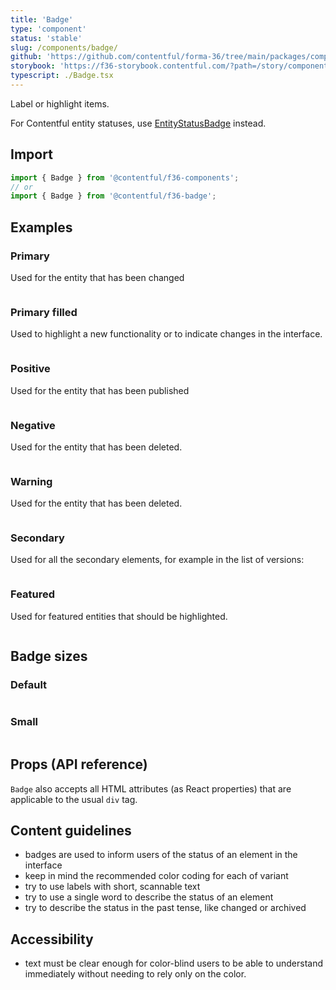 ```yaml
---
title: 'Badge'
type: 'component'
status: 'stable'
slug: /components/badge/
github: 'https://github.com/contentful/forma-36/tree/main/packages/components/badge'
storybook: 'https://f36-storybook.contentful.com/?path=/story/components-badge--basic'
typescript: ./Badge.tsx
---
```


Label or highlight items.

For Contentful entity statuses, use [EntityStatusBadge](/components/entity-status-badge) instead.

## Import

```js static=true
import { Badge } from '@contentful/f36-components';
// or
import { Badge } from '@contentful/f36-badge';
```

## Examples

### Primary

Used for the entity that has been changed

```jsx file=../../examples/PrimaryBadgeExample.tsx

```

### Primary filled

Used to highlight a new functionality or to indicate changes in the interface.

```jsx file=../../examples/PrimaryFilledBadgeExample.tsx

```

### Positive

Used for the entity that has been published

```jsx file=../../examples/PositiveBadgeExample.tsx

```

### Negative

Used for the entity that has been deleted.

```jsx file=../../examples/NegativeBadgeExample.tsx

```

### Warning

Used for the entity that has been deleted.

```jsx file=../../examples/WarningBadgeExample.tsx

```

### Secondary

Used for all the secondary elements, for example in the list of versions:

```jsx file=../../examples/SecondaryBadgeExample.tsx

```

### Featured

Used for featured entities that should be highlighted.

```jsx file=../../examples/FeaturedBadgeExample.tsx

```

## Badge sizes

### Default

```jsx file=../../examples/DefaultSizeExample.tsx

```

### Small

```jsx file=../../examples/SmallSizeExample.tsx

```

## Props (API reference)

<PropsTable of="Badge" />

`Badge` also accepts all HTML attributes (as React properties) that are applicable to the usual `div` tag.

## Content guidelines

- badges are used to inform users of the status of an element in the interface
- keep in mind the recommended color coding for each of variant
- try to use labels with short, scannable text
- try to use a single word to describe the status of an element
- try to describe the status in the past tense, like changed or archived

## Accessibility

- text must be clear enough for color-blind users to be able to understand immediately without needing to rely only on the color.
